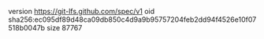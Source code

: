 version https://git-lfs.github.com/spec/v1
oid sha256:ec095df89d48ca09db850c4d9a9b95757204feb2dd94f4526e10f07518b0047b
size 87767
